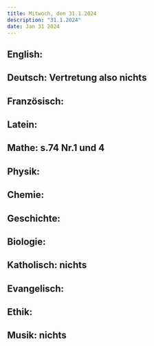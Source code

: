 ```yaml
---
title: Mitwoch, den 31.1.2024
description: "31.1.2024"
date: Jan 31 2024
---
```


## English: 
## Deutsch: Vertretung also nichts
## Französisch: 
## Latein: 
## Mathe: s.74 Nr.1 und 4
## Physik: 
## Chemie: 
## Geschichte: 
## Biologie: 
## Katholisch: nichts
## Evangelisch: 
## Ethik: 
## Musik: nichts